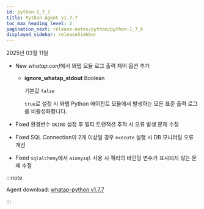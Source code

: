 ```yaml
---
id: python-1_7_7
title: Python Agent v1.7.7
toc_max_heading_level: 2
pagination_next: release-notes/python/python-1_7_6
displayed_sidebar: releaseSidebar
---
```


2025년 03월 11일

- <Status priority='1'>New</Status> *whatap.conf*에서 와탭 모듈 로그 출력 제어 옵션 추가

  - **ignore_whatap_stdout** <span class='type'>Boolean</span>

    기본값 `false`

    `true`로 설정 시 와탭 Python 에이전트 모듈에서 발생하는 모든 표준 출력 로그를 비활성화합니다.

- <Status priority='0'>Fixed</Status> 환경변수 `OKIND` 설정 후 멀티 트랜잭션 추적 시 오류 발생 문제 수정

- <Status priority='0'>Fixed</Status> SQL Connection이 2개 이상일 경우 `execute` 실행 시 DB 모니터링 오류 개선

- <Status priority='0'>Fixed</Status> `sqlalchemy`에서 `aiomysql` 사용 시 쿼리의 바인딩 변수가 표시되지 않는 문제 수정

:::note

Agent download: [whatap-python v1.7.7](https://pypi.org/project/whatap-python/1.7.7/)

:::
